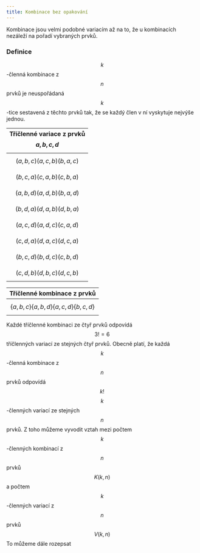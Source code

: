 ```yaml
---
title: Kombinace bez opakování
---
```


Kombinace jsou velmi podobné variacím až na to, že u kombinacích nezáleží na pořadí vybraných prvků.

### Definice
$$k$$-členná kombinace z $$n$$ prvků je neuspořádaná $$k$$-tice sestavená z těchto prvků tak, že se každý člen v ní vyskytuje nejvýše jednou.

| Tříčlenné variace z prvků $$ a, b, c, d $$        | 
|------------------- |
| $$ (a,b,c)            (a,c,b)            (b,a,c)    $$       | 
| $$ (b,c,a)            (c,a,b)            (c,b,a)    $$       | 
| $$ (a,b,d)            (a,d,b)            (b,a,d)       $$    | 
| $$ (b,d,a)            (d,a,b)           (d,b,a)        $$    | 
| $$ (a,c,d)           (a,d,c)           (c,a,d)         $$    | 
| $$ (c,d,a)            (d,a,c)            (d,c,a)       $$    | 
| $$ (b,c,d)            (b,d,c)            (c,b,d)       $$    | 
| $$ (c,d,b)            (d,b,c)            (d,c,b)       $$    | 

| Tříčlenné kombinace z prvků |
| ------------ |
| $$ \{ a,b,c \}	\{ a,b,d \}	\{ a,c,d \}	\{ b,c,d \} $$ |

Každé tříčlenné kombinaci ze čtyř prvků odpovídá $$3!=6$$ tříčlenných variací ze stejných čtyř prvků.
Obecně platí, že každá $$k$$-členná kombinace z $$n$$ prvků odpovídá $$k!$$ $$k$$-členných variací ze stejných $$n$$ prvků.
Z toho můžeme vyvodit vztah mezi počtem $$k$$-členných kombinací z $$n$$ prvků $$K(k,n)$$ a počtem $$k$$-členných variací z $$n$$ prvků $$V(k,n)$$
To můžeme dále rozepsat
<Latex formula="K(k;n) = \frac{1}{k!} \cdot V(k;n) = \frac{1}{k!} \cdot \frac{n!}{(n - k)!} = \frac{n!}{k! \cdot (n - k)! }" />
<Latex formula="K(k;n) = \frac{n!}{k!(n - k)!}" />